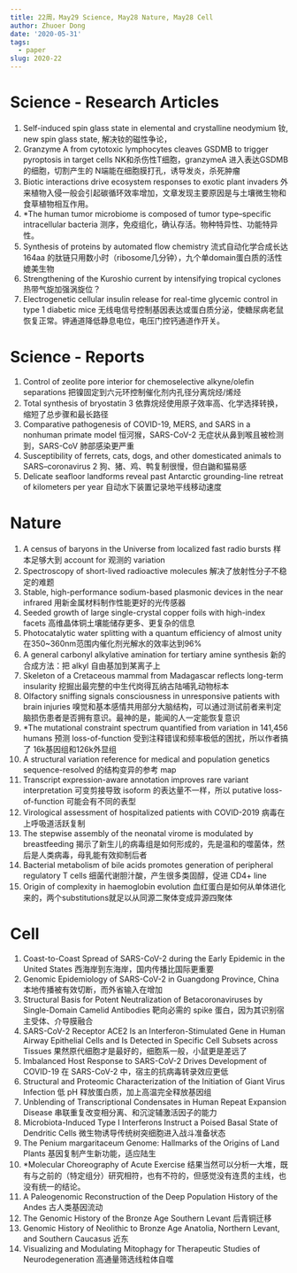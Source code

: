 ```yaml
---
title: 22周，May29 Science, May28 Nature, May28 Cell 
author: Zhuoer Dong
date: '2020-05-31'
tags:
  - paper
slug: 2020-22
---
```




# Science - Research Articles

1. Self-induced spin glass state in elemental and crystalline neodymium
   钕, new spin glass state, 解决钕的磁性争论，
1. Granzyme A from cytotoxic lymphocytes cleaves GSDMB to trigger pyroptosis in target cells
   NK和杀伤性T细胞，granzymeA 进入表达GSDMB的细胞，切割产生的 N端能在细胞膜打孔，诱导发炎，杀死肿瘤
1. Biotic interactions drive ecosystem responses to exotic plant invaders
   外来植物入侵一般会引起碳循环效率增加，文章发现主要原因是与土壤微生物和食草植物相互作用。
1. *The human tumor microbiome is composed of tumor type–specific intracellular bacteria
   测序，免疫组化，确认存活。物种特异性、功能特异性。
1. Synthesis of proteins by automated flow chemistry
   流式自动化学合成长达 164aa 的肽链只用数小时（ribosome几分钟），九个单domain蛋白质的活性媲美生物
1. Strengthening of the Kuroshio current by intensifying tropical cyclones
   热带气旋加强涡旋位？
1. Electrogenetic cellular insulin release for real-time glycemic control in type 1 diabetic mice
   无线电信号控制基因表达或蛋白质分泌，使糖尿病老鼠恢复正常。钾通道降低静息电位，电压门控钙通道作开关。



# Science - Reports

1. Control of zeolite pore interior for chemoselective alkyne/olefin separations
   把镍固定到六元环控制催化剂内孔径分离烷烃/烯烃
1. Total synthesis of bryostatin 3
   依靠烷烃使用原子效率高、化学选择转换，缩短了总步骤和最长路径
1. Comparative pathogenesis of COVID-19, MERS, and SARS in a nonhuman primate model
   恒河猴，SARS-CoV-2 无症状从鼻到喉且被检测到，SARS-CoV 肺部感染更严重
1. Susceptibility of ferrets, cats, dogs, and other domesticated animals to SARS–coronavirus 2
   狗、猪、鸡、鸭复制很慢，但白鼬和猫易感
1. Delicate seafloor landforms reveal past Antarctic grounding-line retreat of kilometers per year
   自动水下装置记录地平线移动速度



# Nature

1. A census of baryons in the Universe from localized fast radio bursts 
   样本足够大到 account for 观测的 variation
1. Spectroscopy of short-lived radioactive molecules 
   解决了放射性分子不稳定的难题
1. Stable, high-performance sodium-based plasmonic devices in the near infrared 
   用新金属材料制作性能更好的光传感器
1. Seeded growth of large single-crystal copper foils with high-index facets 
   高维晶体铜土壤能储存更多、更复杂的信息
1. Photocatalytic water splitting with a quantum efficiency of almost unity 
   在350~360nm范围内催化剂光解水的效率达到96%
1. A general carbonyl alkylative amination for tertiary amine synthesis 
   新的合成方法：把 alkyl 自由基加到某离子上
1. Skeleton of a Cretaceous mammal from Madagascar reflects long-term insularity 
   挖掘出最完整的中生代岗得瓦纳古陆哺乳动物标本
1. Olfactory sniffing signals consciousness in unresponsive patients with brain injuries 
   嗅觉和基本感情共用部分大脑结构，可以通过测试前者来判定脑损伤患者是否拥有意识。最神的是，能闻的人一定能恢复意识
1. *The mutational constraint spectrum quantified from variation in 141,456 humans 
   预测 loss-of-function 受到注释错误和频率极低的困扰，所以作者搞了 16k基因组和126k外显组
1. A structural variation reference for medical and population genetics 
   sequence-resolved 的结构变异的参考 map
1. Transcript expression-aware annotation improves rare variant interpretation
   可变剪接导致 isoform 的表达量不一样，所以 putative loss-of-function 可能会有不同的表型
1. Virological assessment of hospitalized patients with COVID-2019 
   病毒在上呼吸道活跃复制
1. The stepwise assembly of the neonatal virome is modulated by breastfeeding 
   揭示了新生儿的病毒组是如何形成的，先是温和的噬菌体，然后是人类病毒，母乳能有效抑制后者
1. Bacterial metabolism of bile acids promotes generation of peripheral regulatory T cells 
   细菌代谢胆汁酸，产生很多类固醇，促进 CD4+ line
1. Origin of complexity in haemoglobin evolution 
   血红蛋白是如何从单体进化来的，两个substitutions就足以从同源二聚体变成异源四聚体



# Cell
1. Coast-to-Coast Spread of SARS-CoV-2 during the Early Epidemic in the United States
   西海岸到东海岸，国内传播比国际更重要
1. Genomic Epidemiology of SARS-CoV-2 in Guangdong Province, China
   本地传播被有效切断，而外省输入在增加
1. Structural Basis for Potent Neutralization of Betacoronaviruses by Single-Domain Camelid Antibodies
   靶向必需的 spike 蛋白，因为其识别宿主受体、介导膜融合
1. SARS-CoV-2 Receptor ACE2 Is an Interferon-Stimulated Gene in Human Airway Epithelial Cells and Is Detected in Specific Cell Subsets across Tissues
   果然原代细胞才是最好的，细胞系一般，小鼠更是差远了
1. Imbalanced Host Response to SARS-CoV-2 Drives Development of COVID-19
   在 SARS-CoV-2 中，宿主的抗病毒转录效应更低
1. Structural and Proteomic Characterization of the Initiation of Giant Virus Infection
   低 pH 释放蛋白质，加上高温完全释放基因组
1. Unblending of Transcriptional Condensates in Human Repeat Expansion Disease
   串联重复改变相分离、和沉淀辅激活因子的能力
1. Microbiota-Induced Type I Interferons Instruct a Poised Basal State of Dendritic Cells
   微生物诱导传统树突细胞进入战斗准备状态
1. The Penium margaritaceum Genome: Hallmarks of the Origins of Land Plants
   基因复制产生新功能，适应陆生
1. *Molecular Choreography of Acute Exercise
   结果当然可以分析一大堆，既有与之前的（特定组分）研究相符，也有不符的，但感觉没有连贯的主线，也没有统一的结论。
1. A Paleogenomic Reconstruction of the Deep Population History of the Andes
   古人类基因流动
1. The Genomic History of the Bronze Age Southern Levant
   后青铜迁移
1. Genomic History of Neolithic to Bronze Age Anatolia, Northern Levant, and Southern Caucasus
   近东
1. Visualizing and Modulating Mitophagy for Therapeutic Studies of Neurodegeneration
   高通量筛选线粒体自噬
